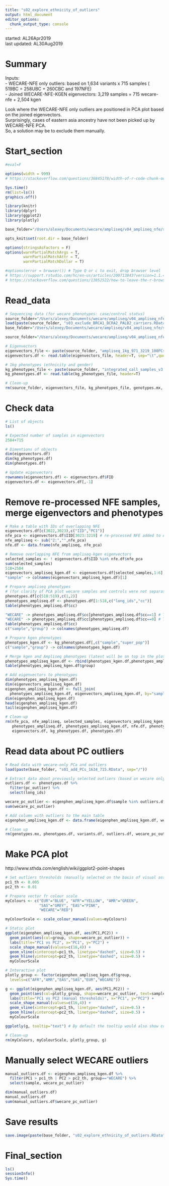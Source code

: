 ```yaml
---
title: "s02_explore_ethnicity_of_outliers"
output: html_document
editor_options: 
  chunk_output_type: console
---
```


started: AL26Apr2019  
last updated: AL30Aug2019  

# Summary  

Inputs:  
- WECARE-NFE only outliers: based on 1,634 variants x 715 samples ( 519BC = 258UBC + 260CBC and 197NFE)  
- Joined WECARE-NFE-KGEN eigenvectors: 3,219 samples = 715 wecare-nfe + 2,504 kgen  

Look where the WECARE-NFE only outliers are positioned in PCA plot based on the joined eigenvectors.  
Surprisingly, cases of eastern asia ancestry have not been picked up by WECARE-NFE PCA.  
So, a solution may be to exclude them manually.  

# Start_section

<style>
pre {
  overflow-x: auto;
}
pre code {
  word-wrap: normal;
  white-space: pre;
}
</style>

```r

#eval=F

options(width = 999)
# https://stackoverflow.com/questions/36845178/width-of-r-code-chunk-output-in-rmarkdown-files-knitr-ed-to-html

```

```r

Sys.time()
rm(list=ls())
graphics.off()

library(knitr)
library(dplyr)
library(ggplot2)
library(plotly)

base_folder="/Users/alexey/Documents/wecare/ampliseq/v04_ampliseq_nfe/s15_add_PCs_exclude_outliers"

opts_knit$set(root.dir = base_folder)

options(stringsAsFactors = F)
options(warnPartialMatchArgs = T, 
        warnPartialMatchAttr = T, 
        warnPartialMatchDollar = T)

#options(error = browser()) # Type Q or c to exit, drop browser level
# https://support.rstudio.com/hc/en-us/articles/200713843?version=1.1.456&mode=desktop
# https://stackoverflow.com/questions/13052522/how-to-leave-the-r-browser-mode-in-the-console-window/13052588 

```

# Read_data  

```r

# Sequencing data (for wecare phenotypes: case/control status)
source_folder="/Users/alexey/Documents/wecare/ampliseq/v04_ampliseq_nfe/s12_check_BRCA1_BRCA2_PALB2"
load(paste(source_folder, "s03_exclude_BRCA1_BCRA2_PALB2_carriers.RData", sep="/"))
base_folder="/Users/alexey/Documents/wecare/ampliseq/v04_ampliseq_nfe/s15_add_PCs_exclude_outliers"

source_folder="/Users/alexey/Documents/wecare/ampliseq/v04_ampliseq_nfe/s14_explore_wecare_1kg_PCA_plots/s03_all_variants_not_in_LD_971"

# Eigenvectors
eigenvectors_file <- paste(source_folder, "ampliseq_1kg_971_3219_100PCs.eigenvec", sep="/")
eigenvectors.df <- read.table(eigenvectors_file, header=T, sep="\t",quote="")

# 1kg phenotypes (ethnicity and gender)
kg_phenotypes_file <- paste(source_folder, "integrated_call_samples_v3.20130502.ALL.panel", sep="/")
kg_phenotypes.df <- read.table(kg_phenotypes_file, header=T)

# Clean-up
rm(source_folder, eigenvectors_file, kg_phenotypes_file, genotypes.mx, variants.df)

```

# Check data

```r

# List of objects
ls()

# Expected number of samples in eigenvectors
2504+715

# Dimentions of objects
dim(eigenvectors.df)
dim(kg_phenotypes.df)
dim(phenotypes.df)

# Update eigenvectors
rownames(eigenvectors.df) <- eigenvectors.df$FID
eigenvectors.df <- eigenvectors.df[,-1]

```

# Remove re-processed NFE samples, merge eigenvectors and phenotypes  

```r

# Make a table with IDs of overlapping NFE
eigenvectors.df[c(3022,3023),c("IID","PC1")]
nfe_pca <- eigenvectors.df$IID[3023:3219] # re-processed NFE added to Ampliseq
nfe_ampliseq <- sub("2:","",nfe_pca)
nfe.df <- data.frame(nfe_ampliseq, nfe_pca)

# Remove overlapping NFE from ampliseq-kgen eigenvectors
selected_samples <- ! eigenvectors.df$IID %in% nfe.df$nfe_pca
sum(selected_samples)
518+2504
eigenvectors_ampliseq_kgen.df <- eigenvectors.df[selected_samples,1:6]
"sample" -> colnames(eigenvectors_ampliseq_kgen.df)[1]

# Prepare ampliseq phenotypes 
# (for clarity of PCA plot wecare samples and controls were not separated)
phenotypes.df[c(518:519),c(1,2)]
phenotypes_ampliseq.df <- phenotypes.df[1:518,c("long_ids","cc")]
table(phenotypes_ampliseq.df$cc)

"WECARE" -> phenotypes_ampliseq.df$cc[phenotypes_ampliseq.df$cc==1] # This could be named as CBC
"WECARE" -> phenotypes_ampliseq.df$cc[phenotypes_ampliseq.df$cc==0] # This could be named as UBC
table(phenotypes_ampliseq.df$cc)
c("sample","group") -> colnames(phenotypes_ampliseq.df)

# Prepare kgen phenotypes
phenotypes_kgen.df <- kg_phenotypes.df[,c("sample","super_pop")]
c("sample","group") -> colnames(phenotypes_kgen.df)

# Merge kgen and Ampliseq phenotypes (latest will be on top in the plot)
phenotypes_ampliseq_kgen.df <- rbind(phenotypes_kgen.df,phenotypes_ampliseq.df)
table(phenotypes_ampliseq_kgen.df$group)

# Add eigenvectors to phenotypes
dim(phenotypes_ampliseq_kgen.df)
dim(eigenvectors_ampliseq_kgen.df)
eigenphen_ampliseq_kgen.df <- full_join(
  phenotypes_ampliseq_kgen.df, eigenvectors_ampliseq_kgen.df, by="sample")
dim(eigenphen_ampliseq_kgen.df)
head(eigenphen_ampliseq_kgen.df)
tail(eigenphen_ampliseq_kgen.df)

# Clean-up
rm(nfe_pca, nfe_ampliseq, selected_samples, eigenvectors_ampliseq_kgen.df, 
   phenotypes_ampliseq.df, phenotypes_ampliseq_kgen.df, nfe.df, phenotypes_kgen.df, 
   eigenvectors.df, kg_phenotypes.df, phenotypes.df)

```

# Read data about PC outliers

```r

# Read data with wecare-only PCa and outliers
load(paste(base_folder, "s01_add_PCs_1634_715.RData", sep="/"))

# Extract data about previously selected outliers (based on wecare only PCs: mean +/- 3sd)
outliers.df <- phenotypes.df %>% 
  filter(pc_outlier) %>% 
  select(long_ids)

wecare_pc_outlier <- eigenphen_ampliseq_kgen.df$sample %in% outliers.df$long_ids
sum(wecare_pc_outlier)

# Add column with outliers to the main table
eigenphen_ampliseq_kgen.df <- data.frame(eigenphen_ampliseq_kgen.df, wecare_pc_outlier)

# Clean up
rm(genotypes.mx, phenotypes.df, variants.df, outliers.df, wecare_pc_outlier)

```

# Make PCA plot

http://www.sthda.com/english/wiki/ggplot2-point-shapes  

```r

# Set outliers thresholds (manually selected on the basis of visual assessment of plots)
pc1_th <- 0.005
pc2_th <- 0.01

# Prepare vector fr colour scale
myColours <- c("EUR"="BLUE", "AFR"="YELLOW", "AMR"="GREEN",
               "SAS"="GREY", "EAS"="PINK", 
               "WECARE"="RED")

myColourScale <- scale_colour_manual(values=myColours)

# Static plot
ggplot(eigenphen_ampliseq_kgen.df, aes(PC1,PC2)) + 
  geom_point(aes(col=group, shape=wecare_pc_outlier)) +
  labs(title="PC1 vs PC2", x="PC1", y="PC2") +
  scale_shape_manual(values=c(16,4)) +
  geom_vline(xintercept=pc1_th, linetype="dashed", size=0.5) +
  geom_hline(yintercept=pc2_th, linetype="dashed", size=0.5) +
  myColourScale

# Interactive plot
plotly_group <- factor(eigenphen_ampliseq_kgen.df$group,
  levels=c("AFR","AMR","EAS","SAS","EUR","WECARE"))

g <- ggplot(eigenphen_ampliseq_kgen.df, aes(PC1,PC2)) + 
  geom_point(aes(col=plotly_group, shape=wecare_pc_outlier, text=sample)) +
  labs(title="PC1 vs PC2 (manual thresholds)", x="PC1", y="PC2") +
  scale_shape_manual(values=c(16,4)) + 
  geom_vline(xintercept=pc1_th, linetype="dashed", size=0.5) +
  geom_hline(yintercept=pc2_th, linetype="dashed", size=0.5) +
  myColourScale 

ggplotly(g, tooltip="text") # By default the tooltip would also show coordinates 

# Clean-up
rm(myColours, myColourScale, plotly_group, g)

```

# Manually select WECARE outliers

```r

manual_outliers.df <- eigenphen_ampliseq_kgen.df %>% 
  filter(PC1 > pc1_th | PC2 > pc2_th, group=="WECARE") %>% 
  select(sample, wecare_pc_outlier)

dim(manual_outliers.df)
manual_outliers.df
sum(manual_outliers.df$wecare_pc_outlier)

```

# Save results

```r

save.image(paste(base_folder, "s02_explore_ethnicity_of_outliers.RData", sep="/"))

```

# Final_section

```r

ls()
sessionInfo()
Sys.time()

```
